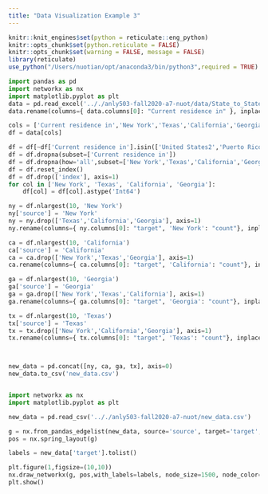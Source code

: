 ```yaml
---
title: "Data Visualization Example 3"
---
```


```r
knitr::knit_engines$set(python = reticulate::eng_python)
knitr::opts_chunk$set(python.reticulate = FALSE)
knitr::opts_chunk$set(warning = FALSE, message = FALSE)
library(reticulate)
use_python("/Users/nuotian/opt/anaconda3/bin/python3",required = TRUE)
```


```python
import pandas as pd
import networkx as nx
import matplotlib.pyplot as plt
data = pd.read_excel('.././anly503-fall2020-a7-nuot/data/State_to_State_Migrations_Table_2018.xls', skiprows =6)
data.rename(columns={ data.columns[0]: "Current residence in" }, inplace = True)

cols = ['Current residence in','New York','Texas','California','Georgia']
df = data[cols]

df = df[~df['Current residence in'].isin(['United States2','Puerto Rico'])]
df = df.dropna(subset=['Current residence in'])
df = df.dropna(how='all',subset=['New York','Texas','California','Georgia'])
df = df.reset_index()
df = df.drop(['index'], axis=1)
for col in ['New York', 'Texas', 'California', 'Georgia']:
    df[col] = df[col].astype('Int64')

ny = df.nlargest(10, 'New York')
ny['source'] = 'New York'
ny = ny.drop(['Texas','California','Georgia'], axis=1)
ny.rename(columns={ ny.columns[0]: "target", 'New York': "count"}, inplace = True)

ca = df.nlargest(10, 'California')
ca['source'] = 'California'
ca = ca.drop(['New York','Texas','Georgia'], axis=1)
ca.rename(columns={ ca.columns[0]: "target", 'California': "count"}, inplace = True)

ga = df.nlargest(10, 'Georgia')
ga['source'] = 'Georgia'
ga = ga.drop(['New York','Texas','California'], axis=1)
ga.rename(columns={ ga.columns[0]: "target", 'Georgia': "count"}, inplace = True)

tx = df.nlargest(10, 'Texas')
tx['source'] = 'Texas'
tx = tx.drop(['New York','California','Georgia'], axis=1)
tx.rename(columns={ tx.columns[0]: "target", 'Texas': "count"}, inplace = True)



new_data = pd.concat([ny, ca, ga, tx], axis=0)
new_data.to_csv('new_data.csv')


import networkx as nx
import matplotlib.pyplot as plt

new_data = pd.read_csv('.././anly503-fall2020-a7-nuot/new_data.csv')

g = nx.from_pandas_edgelist(new_data, source='source', target='target', edge_attr= 'count')
pos = nx.spring_layout(g)

labels = new_data['target'].tolist() 

plt.figure(1,figsize=(10,10)) 
nx.draw_networkx(g, pos,with_labels=labels, node_size=1500, node_color="skyblue", node_shape="s", alpha=0.5, linewidths=20)
plt.show()
```